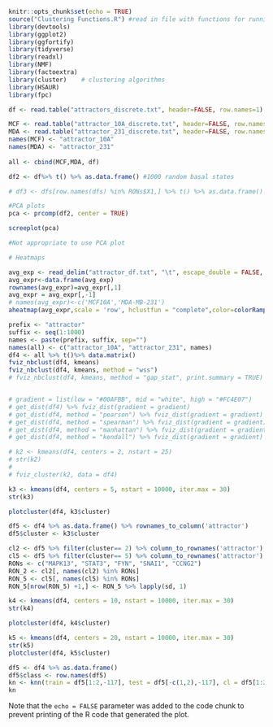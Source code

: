 ```r
knitr::opts_chunk$set(echo = TRUE)
source("Clustering Functions.R") #read in file with functions for running clusters
library(devtools)
library(ggplot2)
library(ggfortify)
library(tidyverse)
library(readxl)
library(NMF)
library(factoextra)
library(cluster)    # clustering algorithms
library(HSAUR)
library(fpc)

```


```r

df <- read.table("attractors_discrete.txt", header=FALSE, row.names=1) 

MCF <- read.table("attractor_10A_discrete.txt", header=FALSE, row.names = 1)
MDA <- read.table("attractor_231_discrete.txt", header=FALSE, row.names = 1)
names(MCF) <- "attractor_10A"
names(MDA) <- "attractor_231"
 
all <- cbind(MCF,MDA, df)

df2 <- df%>% t() %>% as.data.frame() #1000 random basal states

# df3 <- dfs[row.names(dfs) %in% RONs$X1,] %>% t() %>% as.data.frame()

```



```r
#PCA plots
pca <- prcomp(df2, center = TRUE)

screeplot(pca) 

#Not appropriate to use PCA plot

```

```r
# Heatmaps

avg_exp <- read_delim("attractor_df.txt", "\t", escape_double = FALSE, col_names = FALSE,  trim_ws = TRUE)
avg_expr<-data.frame(avg_exp)
rownames(avg_expr)=avg_expr[,1]
avg_expr = avg_expr[,-1]
# names(avg_expr)<-c('MCF10A','MDA-MB-231')
aheatmap(avg_expr,scale = 'row', hclustfun = "complete",color=colorRampPalette(c('navy','white','firebrick3'))(80),filename="heatmap.pdf")


```


```r
prefix <- "attractor"
suffix <- seq(1:1000)
names <- paste(prefix, suffix, sep="")
names(all) <- c("attractor_10A", "attractor_231", names)
df4 <- all %>% t()%>% data.matrix()
fviz_nbclust(df4, kmeans)
fviz_nbclust(df4, kmeans, method = "wss")
# fviz_nbclust(df4, kmeans, method = "gap_stat", print.summary = TRUE)


# gradient = list(low = "#00AFBB", mid = "white", high = "#FC4E07")
# get_dist(df4) %>% fviz_dist(gradient = gradient)
# get_dist(df4, method = "pearson") %>% fviz_dist(gradient = gradient)
# get_dist(df4, method = "spearman") %>% fviz_dist(gradient = gradient)
# get_dist(df4, method = "manhattan") %>% fviz_dist(gradient = gradient)
# get_dist(df4, method = "kendall") %>% fviz_dist(gradient = gradient)

# k2 <- kmeans(df4, centers = 2, nstart = 25)
# str(k2)
# 
# fviz_cluster(k2, data = df4)

k3 <- kmeans(df4, centers = 5, nstart = 10000, iter.max = 30)
str(k3)

plotcluster(df4, k3$cluster)

df5 <- df4 %>% as.data.frame() %>% rownames_to_column('attractor')
df5$cluster <- k3$cluster

cl2 <- df5 %>% filter(cluster== 2) %>% column_to_rownames('attractor')
cl5 <- df5 %>% filter(cluster== 5) %>% column_to_rownames('attractor')
RONs <- c("MAPK13", "STAT3", "FYN", "SNAI1", "CCNG2")
RON_2 <- cl2[, names(cl2) %in% RONs]
RON_5 <- cl5[, names(cl5) %in% RONs]
RON_5[nrow(RON_5) +1,] <- RON_5 %>% lapply(sd, 1)

```

```r
k4 <- kmeans(df4, centers = 10, nstart = 10000, iter.max = 30)
str(k4)

plotcluster(df4, k4$cluster)

```




```r
k5 <- kmeans(df4, centers = 20, nstart = 10000, iter.max = 30)
str(k5)
plotcluster(df4, k5$cluster)
```

```r
df5 <- df4 %>% as.data.frame()
df5$class <- row.names(df5)
kn <- knn(train = df5[1:2,-117], test = df5[-c(1,2),-117], cl = df5[1:2,]$class, k = 2)
kn

```

Note that the `echo = FALSE` parameter was added to the code chunk to prevent printing of the R code that generated the plot.
